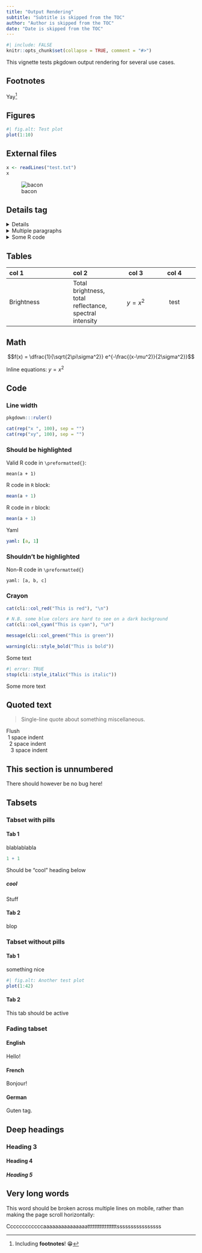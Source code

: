```yaml
---
title: "Output Rendering"
subtitle: "Subtitle is skipped from the TOC"
author: "Author is skipped from the TOC"
date: "Date is skipped from the TOC"
---
```


```r
#| include: FALSE
knitr::opts_chunk$set(collapse = TRUE, comment = "#>")
```

This vignette tests pkgdown output rendering for several use cases.

## Footnotes

Yay[^footnote]

[^footnote]: Including **footnotes**! 😁

## Figures

```r
#| fig.alt: Test plot
plot(1:10)
```

## External files

```r
x <- readLines("test.txt")
x
```

![bacon](bacon.jpg)

## Details tag

<details>
This should only be shown when required
</details>

<details>
<summary>Multiple paragraphs</summary>
First paragraph

Second paragraph
</details>

<details>
<summary>Some R code</summary>
  
```r
1 + 2
```
</details>

## Tables

| col 1 | col 2 | col 3 | col 4 |
|:---------------|:-----------|:-------:|:---------:|
| Brightness     | Total brightness, total reflectance, spectral intensity | $$y = x^2$$ | test |

## Math

$$f(x) = \dfrac{1}{\sqrt{2\pi\sigma^2}} e^{-\frac{(x-\mu^2)}{2\sigma^2}}$$

Inline equations: $y=x^2$

## Code

### Line width

```r
pkgdown:::ruler()

cat(rep("x ", 100), sep = "")
cat(rep("xy", 100), sep = "")
```

### Should be highlighted

Valid R code in `\preformatted{}`:

```
mean(a + 1)
```

R code in `R` block:

```R
mean(a + 1)
```

R code in `r` block:

```R
mean(a + 1)
```

Yaml

```yaml
yaml: [a, 1]
```

### Shouldn't be highlighted

Non-R code in `\preformatted{}`

```
yaml: [a, b, c]
```

### Crayon

```r
cat(cli::col_red("This is red"), "\n")

# N.B. some blue colors are hard to see on a dark background
cat(cli::col_cyan("This is cyan"), "\n")

message(cli::col_green("This is green"))

warning(cli::style_bold("This is bold"))
```
Some text

```r
#| error: TRUE
stop(cli::style_italic("This is italic"))
```

Some more text

## Quoted text

> Single-line quote about something miscellaneous.

| Flush
|  1 space indent
|   2 space indent
|    3 space indent

## This section is unnumbered {-}

There should however be no bug here!

## Tabsets

### Tabset with pills {.tabset .tabset-pills}

#### Tab 1

blablablabla

```r
1 + 1
```

Should be "cool" heading below

##### cool

Stuff

#### Tab 2

blop

### Tabset without pills {.tabset}

#### Tab 1

something nice

```r
#| fig.alt: Another test plot
plot(1:42)
```

#### Tab 2 {.active}

This tab should be active

### Fading tabset {.tabset .tabset-fade}

#### English

Hello!

#### French

Bonjour!

#### German

Guten tag.

## Deep headings

### Heading 3

#### Heading 4

##### Heading 5

## Very long words

This word should be broken across multiple lines on mobile, rather than making the page scroll horizontally:

Ccccccccccccaaaaaaaaaaaaaaatttttttttttttttttssssssssssssssss 
